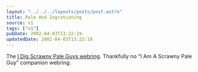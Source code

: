 ```yaml
---
layout: "../../../layouts/posts/post.astro"
title: Pale And Ingratiating
source: v1
tags: ["v1"]
pubDate: 2002-04-03T13:22:19
updatedDate: 2002-04-03T13:22:19
---
```


The [I Dig Scrawny Pale Guys webring][1]. Thankfully no &#8220;I Am A Scrawny Pale Guy&#8221; companion webring.

[1]: http://www.rock-queen.com/spg/
